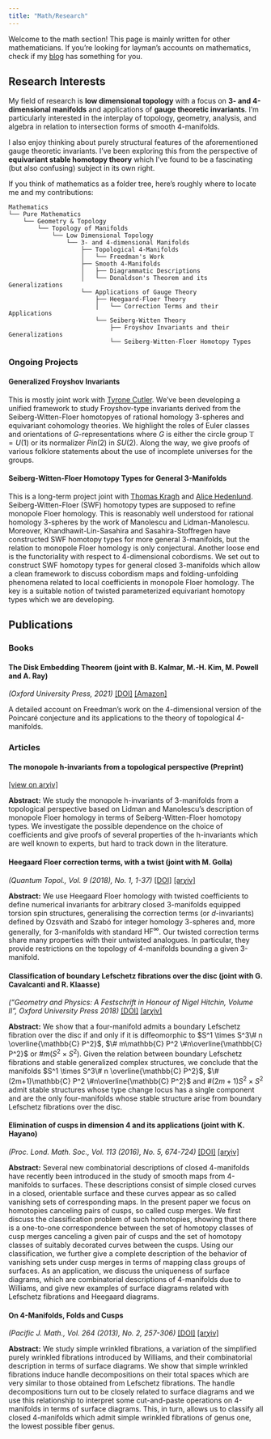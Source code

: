 ```yaml
---
title: "Math/Research"
---
```


Welcome to the math section! This page is mainly written for other mathematicians. 
If you're looking for layman's accounts on mathematics, check if my [blog](blog.html#category=Math) has something for you.

## Research Interests

My field of research is **low dimensional topology** with a focus on **3- and 4-dimensional manifolds** and applications of **gauge theoretic invariants**. I'm particularly interested in the interplay of topology, geometry, analysis, and algebra in relation to intersection forms of smooth 4-manifolds. 

I also enjoy thinking about purely structural features of the aforementioned gauge theoretic invariants. I've been exploring this from the perspective of **equivariant stable homotopy theory** which I've found to be a fascinating (but also confusing) subject in its own right. 

If you think of mathematics as a folder tree, here's roughly where to locate me and my contributions:
```text
Mathematics
└── Pure Mathematics
    └── Geometry & Topology
        └── Topology of Manifolds
            └── Low Dimensional Topology
                └── 3- and 4-dimensional Manifolds
                    ├── Topological 4-Manifolds
                    │   └── Freedman's Work
                    ├── Smooth 4-Manifolds
                    │   ├── Diagrammatic Descriptions
                    │   └── Donaldson's Theorem and its Generalizations
                    └── Applications of Gauge Theory
                        ├── Heegaard-Floer Theory
                        │   └── Correction Terms and their Applications
                        └── Seiberg-Witten Theory
                            ├── Froyshov Invariants and their Generalizations
                            └── Seiberg-Witten-Floer Homotopy Types
```

### Ongoing Projects

::: {.callout-note appearance="simple" collapse="true" icon=false}
#### Generalized Froyshov Invariants

This is mostly joint work with [Tyrone Cutler](https://mathoverflow.net/users/54788/tyrone). We've been developing a unified framework to study Froyshov-type invariants derived from the Seiberg-Witten-Floer homotopyes of rational homology 3-spheres and equivariant cohomology theories. We highlight the roles of Euler classes and orientations of $G$-representations where $G$ is either the circle group $\mathbb{T}=U(1)$ or its normalizer $Pin(2)$ in $SU(2)$. 
Along the way, we give proofs of various folklore statements about the use of incomplete universes for the groups.
:::

::: {.callout-note appearance="simple" collapse="true" icon=false}
#### Seiberg-Witten-Floer Homotopy Types for General 3-Manifolds

This is a long-term project joint with [Thomas Kragh](https://www.uu.se/en/contact-and-organisation/staff?query=N12-1587) and [Alice Hedenlund](https://www.ntnu.edu/employees/alice.hedenlund). Seiberg-Witten-Floer (SWF) homotopy types are supposed to refine monopole Floer homology. This is reasonably well understood for rational homology 3-spheres by the work of Manolescu and Lidman-Manolescu. Moreover, Khandhawit-Lin-Sasahira and Sasahira-Stoffregen have constructed SWF homotopy types for more general 3-manifolds, but the relation to monopole Floer homology is only conjectural. Another loose end is the functoriality with respect to 4-dimensional cobordisms. We set out to construct SWF homotopy types for general closed 3-manifolds which allow a clean framework to discuss cobordism maps and folding-unfolding phenomena related to local coefficients in monopole Floer homology. The key is a suitable notion of twisted parameterized equivariant homotopy types which we are developing.
:::


## Publications

### Books

::: {.callout-note appearance="simple" collapse="true" icon=false}
#### The Disk Embedding Theorem (joint with B. Kalmar, M.-H. Kim, M. Powell and A. Ray)

*(Oxford University Press, 2021)*
[[DOI]](https://doi.org/10.1093/oso/9780198841319.001.0001)
[[Amazon]](https://www.amazon.com/dp/0198841310)

A detailed account on Freedman's work on the 4-dimensional version of the Poincaré conjecture and its applications to the theory of topological 4-manifolds. 
:::

### Articles

::: {.callout-note appearance="simple" collapse="true" icon=false}
#### The monopole h-invariants from a topological perspective (Preprint)

[[view on ar$\chi$iv]](https://arxiv.org/abs/2310.19375)

**Abstract:** 
We study the monopole h-invariants of 3-manifolds from a topological perspective based on Lidman and Manolescu's description of monopole Floer homology in terms of Seiberg-Witten-Floer homotopy types. We investigate the possible dependence on the choice of coefficients and give proofs of several properties of the h-invariants which are well known to experts, but hard to track down in the literature.
:::

::: {.callout-note appearance="simple" collapse="true" icon=false}
#### Heegaard Floer correction terms, with a twist (joint with M. Golla)

*(Quantum Topol., Vol. 9 (2018), No. 1, 1-37)*
[[DOI]](https://doi.org/10.4171/QT/102)
[[ar$\chi$iv]](http://arxiv.org/abs/1505.07401)


**Abstract:** 
We use Heegaard Floer homology with twisted coefficients to define numerical invariants for arbitrary closed 3-manifolds equipped torsion spin structures, generalising the correction terms (or $d$-invariants) defined by Ozsváth and Szabó for integer homology 3-spheres and, more generally, for 3-manifolds with standard $\mathrm{HF}^\infty$. Our twisted correction terms share many properties with their untwisted analogues. In particular, they provide restrictions on the topology of 4-manifolds bounding a given 3-manifold.
:::

::: {.callout-note appearance="simple" collapse="true" icon=false}
#### Classification of boundary Lefschetz fibrations over the disc (joint with G. Cavalcanti and R. Klaasse)

*("Geometry and Physics: A Festschrift in Honour of Nigel Hitchin, Volume II", Oxford University Press 2018)*
[[DOI]](https://doi.org/10.1093/oso/9780198802020.003.0015)
[[ar$\chi$iv]](https://arxiv.org/abs/1706.09207)

**Abstract:** 
We show that a four-manifold admits a boundary Lefschetz fibration over the disc if and only if it is diffeomorphic to $S^1 \times S^3\# n \overline{\mathbb{C} P^2}$, $\# m\mathbb{C} P^2 \#n\overline{\mathbb{C} P^2}$ or $\# m (S^2 \times S^2)$. Given the relation between boundary Lefschetz fibrations and stable generalized complex structures, we conclude that the manifolds $S^1 \times S^3\# n \overline{\mathbb{C} P^2}$, $\#(2m+1)\mathbb{C} P^2 \#n\overline{\mathbb{C} P^2}$ and $\# (2m+1) S^2 \times S^2$ admit stable structures whose type change locus has a single component and are the only four-manifolds whose stable structure arise from boundary Lefschetz fibrations over the disc.
:::

::: {.callout-note appearance="simple" collapse="true" icon=false}
#### Elimination of cusps in dimension 4 and its applications (joint with K. Hayano)

*(Proc. Lond. Math. Soc., Vol. 113 (2016), No. 5, 674-724)*
[[DOI]](https://doi.org/10.1112/plms/pdw042)
[[ar$\chi$iv]](http://arxiv.org/abs/1210.5948)

**Abstract:** 
Several new combinatorial descriptions of closed 4-manifolds have recently been introduced in the study of smooth maps from 4-manifolds to surfaces. These descriptions consist of simple closed curves in a closed, orientable surface and these curves appear as so called vanishing sets of corresponding maps. In the present paper we focus on homotopies canceling pairs of cusps, so called cusp merges. We first discuss the classification problem of such homotopies, showing that there is a one-to-one correspondence between the set of homotopy classes of cusp merges canceling a given pair of cusps and the set of homotopy classes of suitably decorated curves between the cusps. Using our classification, we further give a complete description of the behavior of vanishing sets under cusp merges in terms of mapping class groups of surfaces. As an application, we discuss the uniqueness of surface diagrams, which are combinatorial descriptions of 4-manifolds due to Williams, and give new examples of surface diagrams related with Lefschetz fibrations and Heegaard diagrams.
:::

::: {.callout-note appearance="simple" collapse="true" icon=false}
#### On 4-Manifolds, Folds and Cusps

*(Pacific J. Math., Vol. 264 (2013), No. 2, 257-306)*
[[DOI]](http://dx.doi.org/10.2140/pjm.2013.264.257)
[[ar$\chi$iv]](http://arxiv.org/abs/1205.5192)

**Abstract:** 
We study simple wrinkled fibrations, a variation of the simplified purely wrinkled fibrations introduced by Williams, and their combinatorial description in terms of surface diagrams. We show that simple wrinkled fibrations induce handle decompositions on their total spaces which are very similar to those obtained from Lefschetz fibrations. The handle decompositions turn out to be closely related to surface diagrams and we use this relationship to interpret some cut-and-paste operations on 4-manifolds in terms of surface diagrams. This, in turn, allows us to classify all closed 4-manifolds which admit simple wrinkled fibrations of genus one, the lowest possible fiber genus.
:::


<!-- ## Teaching -->